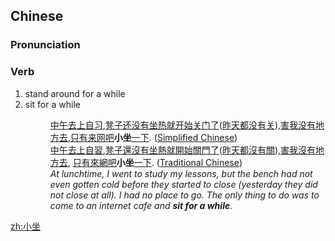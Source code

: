==Chinese==
{{zh-forms}}

===Pronunciation===
{{zh-pron
|m=xiǎozuò
|cat=v
}}

===Verb===
{{zh-verb}}

# stand around for a while
# sit for a while
#: [[中午]][[去]][[上]][[自习]],[[凳子]][[还]][[没有]][[坐]][[热]][[就]][[开始]][[关门]][[了]]([[昨天]][[都]][[没有]][[关]]),[[害]][[我]][[没有]][[地方]][[去]],[[只有]][[来]][[网吧]]'''小坐'''[[一下]]. ([[Simplified Chinese]])
#: [[中午]][[去]][[上]][[自習]],[[凳子]][[還]][[沒有]][[坐]][[熱]][[就]][[開始]][[關門]][[了]]([[昨天]][[都]][[沒有]][[關]]),[[害]][[我]][[沒有]][[地方]][[去]], [[只]][[有]][[來]][[網吧]]'''小坐'''[[一下]]. ([[Traditional Chinese]])
#: ''At lunchtime, I went to study my lessons, but the bench had not even gotten cold before they started to close (yesterday they did not close at all). I had no place to go. The only thing to do was to come to an internet cafe and '''sit for a while'''.''

[[zh:小坐]]